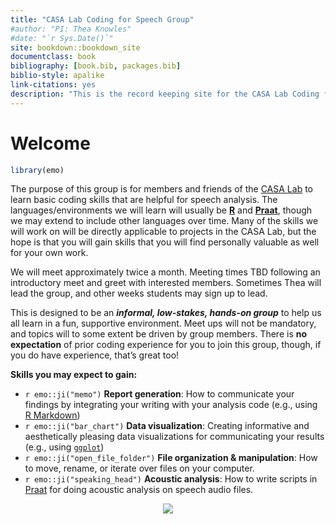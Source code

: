 ```yaml
--- 
title: "CASA Lab Coding for Speech Group"
#author: "PI: Thea Knowles"
#date: "`r Sys.Date()`"
site: bookdown::bookdown_site
documentclass: book
bibliography: [book.bib, packages.bib]
biblio-style: apalike
link-citations: yes
description: "This is the record keeping site for the CASA Lab Coding for Speech group."
---
```


# Welcome {-}


```r
library(emo)
```

The purpose of this group is for members and friends of the [CASA Lab](https://casa-lab.netlify.com) to learn basic coding skills that are helpful for speech analysis. The languages/environments we will learn will usually be [**R**](https://www.r-project.org/) and [**Praat**](http://www.fon.hum.uva.nl/praat/), though we may extend to include other languages over time. Many of the skills we will work on will be directly applicable to projects in the CASA Lab, but the hope is that you will gain skills that you will find personally valuable as well for your own work.

We will meet approximately twice a month. Meeting times TBD following an introductory meet and greet with interested members. Sometimes Thea will lead the group, and other weeks students may sign up to lead. 

This is designed to be an ***informal, low-stakes, hands-on group*** to help us all learn in a fun, supportive environment. Meet ups will not be mandatory, and topics will to some extent be driven by group members. There is **no expectation** of prior coding experience for you to join this group, though, if you do have experience, that's great too!

**Skills you may expect to gain:**

- `r emo::ji("memo")` **Report generation**: How to communicate your findings by integrating your writing with your analysis code (e.g., using [R Markdown](https://bookdown.org/yihui/rmarkdown/))
- `r emo::ji("bar_chart")` **Data visualization**: Creating informative and aesthetically pleasing data visualizations for communicating your results (e.g., using [`ggplot`](https://ggplot2.tidyverse.org/reference/ggplot.html))
- `r emo::ji("open_file_folder")` **File organization & manipulation**: How to move, rename, or iterate over files on your computer.
- `r emo::ji("speaking_head")` **Acoustic analysis**: How to write scripts in [Praat](http://www.fon.hum.uva.nl/praat/) for doing acoustic analysis on speech audio files.


<center>
[![](img/casa-lab-logo.png)](https://casa-lab.netlify.com)
</center>


